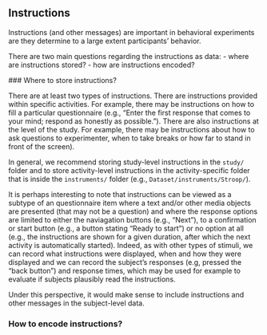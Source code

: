 
## Instructions


Instructions (and other messages) are important in behavioral experiments are they determine to a large extent participants' behavior.

There are two main questions regarding the instructions as data:
 - where are instructions stored?
 - how are instructions encoded?


 ### Where to store instructions?

There are at least two types of instructions. There are instructions provided within specific activities. For example, there may be instructions on how to fill a particular questionnaire (e.g., "Enter the first response that comes to your mind; respond as honestly as possible."). There are also instructions at the level of the study. For example, there may be instructions about how to ask questions to experimenter, when to take breaks or how far to stand in front of the screen).

In general, we recommend storing study-level instructions in the `study/` folder and to store activity-level instructions in the activity-specific folder that is inside the `instruments/` folder (e.g., `Dataset/instruments/Stroop/`).


It is perhaps interesting to note that instructions can be viewed as a subtype of an questionnaire item where a text and/or other media objects are presented (that may not be a question) and where the response options are limited to either the naviagation buttons (e.g., "Next"), to a confirmation or start button (e.g., a button stating "Ready to start") or no option at all (e.g., the instructions are shown for a given duration, after which the next activity is automatically started).
Indeed, as with other types of stimuli, we can record what instructions were displayed, when and how they were displayed and we can record the subject's responses (e.g, pressed the "back button") and response times, which may be used for example to evaluate if subjects plausibly read the instructions.

Under this perspective, it would make sense to include instructions and other messages in the subject-level data.


### How to encode instructions?


